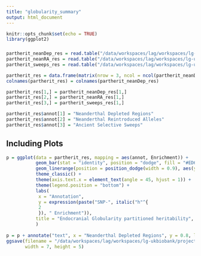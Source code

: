 ```yaml
---
title: "globularity_summary"
output: html_document
---
```


```r
knitr::opts_chunk$set(echo = TRUE)
library(ggplot2)
```

### 

```r
partherit_neanDep_res = read.table("/data/workspaces/lag/workspaces/lg-ukbiobank/projects/globularity/evolution/results/partherit/globularity.neanDepRegions.results.results", header = T)[1,]
partherit_neanRA_res = read.table("/data/workspaces/lag/workspaces/lg-ukbiobank/projects/globularity/evolution/results/partherit/globularity.neanRA.results.results", header = T)[1,]
partherit_sweeps_res = read.table("/data/workspaces/lag/workspaces/lg-ukbiobank/projects/globularity/evolution/results/partherit/globularity.sweeps.results.results", header = T)[1,]

partherit_res = data.frame(matrix(nrow = 3, ncol = ncol(partherit_neanDep_res)))
colnames(partherit_res) = colnames(partherit_neanDep_res)

partherit_res[1,] = partherit_neanDep_res[1,]
partherit_res[2,] = partherit_neanRA_res[1,]
partherit_res[3,] = partherit_sweeps_res[1,]

partherit_res$annot[1] = "Neanderthal Depleted Regions"
partherit_res$annot[2] = "Neanderthal Reintroduced Alleles"
partherit_res$annot[3] = "Ancient Selective Sweeps"
```

## Including Plots

```r
p = ggplot(data = partherit_res, mapping = aes(annot, Enrichment)) +
           geom_bar(stat = "identity", position = "dodge", fill = "#ED6B06") + ##00786A
           geom_linerange(position = position_dodge(width = 0.9), aes(ymin = Enrichment - Enrichment_std_error, ymax = Enrichment + Enrichment_std_error)) +
           theme_classic() +
           theme(axis.text.x = element_text(angle = 45, hjust = 1)) +
           theme(legend.position = "bottom") +
           labs(
            x = "Annotation",
            y = expression(paste("SNP-", italic("h"^{
            2
            }), " Enrichment")),
           title = "Endocranial Globularity partitioned heritability",
           )
  
p = p + annotate("text", x = "Neanderthal Depleted Regions", y = 0.8, label = "*")
ggsave(filename = "/data/workspaces/lag/workspaces/lg-ukbiobank/projects/globularity/evolution/results/partherit/partherit_enrichment_plots.pdf", p,
       width = 7, height = 5)
```